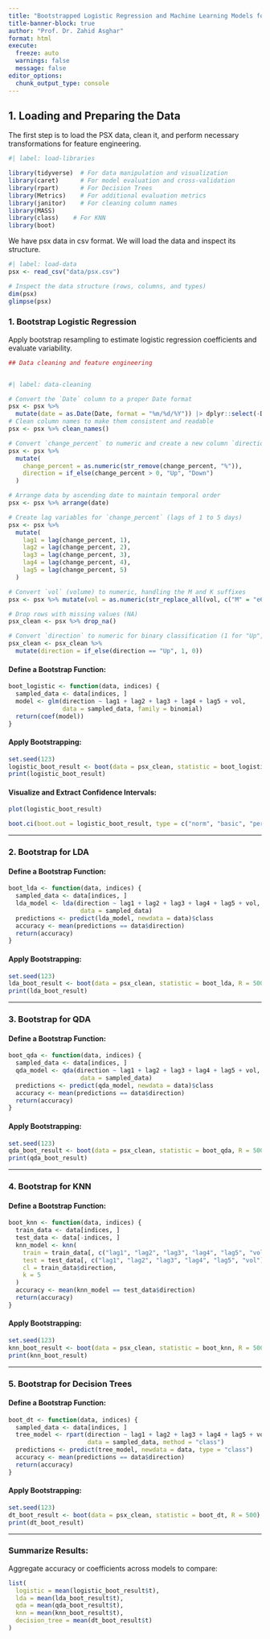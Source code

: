 ---
title: "Bootstrapped Logistic Regression and Machine Learning Models for Predicting Stock Market Movements in the Pakistan Stock Exchange (PSX)"
title-banner-block: true
author: "Prof. Dr. Zahid Asghar"
format: html
execute:
  freeze: auto
  warnings: false
  message: false
editor_options: 
  chunk_output_type: console
---

## 1. Loading and Preparing the Data

The first step is to load the PSX data, clean it, and perform necessary transformations for feature engineering.

```{r}
#| label: load-libraries

library(tidyverse)  # For data manipulation and visualization
library(caret)      # For model evaluation and cross-validation
library(rpart)      # For Decision Trees
library(Metrics)    # For additional evaluation metrics
library(janitor)    # For cleaning column names
library(MASS)
library(class)    # For KNN
library(boot)
```



We have psx data in csv format. We will load the data and inspect its structure.


```{r}
#| label: load-data
psx <- read_csv("data/psx.csv")

# Inspect the data structure (rows, columns, and types)
dim(psx)
glimpse(psx)
``` 


### 1. **Bootstrap Logistic Regression**
Apply bootstrap resampling to estimate logistic regression coefficients and evaluate variability.

```{r}
## Data cleaning and feature engineering


#| label: data-cleaning

# Convert the `Date` column to a proper Date format
psx <- psx %>% 
  mutate(date = as.Date(Date, format = "%m/%d/%Y")) |> dplyr::select(-Date)
# Clean column names to make them consistent and readable
psx <- psx %>% clean_names()

# Convert `change_percent` to numeric and create a new column `direction` for the stock movement (Up/Down)
psx <- psx %>% 
  mutate(
    change_percent = as.numeric(str_remove(change_percent, "%")),
    direction = if_else(change_percent > 0, "Up", "Down")
  )

# Arrange data by ascending date to maintain temporal order
psx <- psx %>% arrange(date)

# Create lag variables for `change_percent` (lags of 1 to 5 days)
psx <- psx %>% 
  mutate(
    lag1 = lag(change_percent, 1),
    lag2 = lag(change_percent, 2),
    lag3 = lag(change_percent, 3),
    lag4 = lag(change_percent, 4),
    lag5 = lag(change_percent, 5)
  )

# Convert `vol` (volume) to numeric, handling the M and K suffixes
psx <- psx %>% mutate(vol = as.numeric(str_replace_all(vol, c("M" = "e6", "K" = "e3"))))

# Drop rows with missing values (NA)
psx_clean <- psx %>% drop_na()

# Convert `direction` to numeric for binary classification (1 for "Up", 0 for "Down")
psx_clean <- psx_clean %>%
  mutate(direction = if_else(direction == "Up", 1, 0))

```


#### Define a Bootstrap Function:
```{r}
boot_logistic <- function(data, indices) {
  sampled_data <- data[indices, ]
  model <- glm(direction ~ lag1 + lag2 + lag3 + lag4 + lag5 + vol, 
               data = sampled_data, family = binomial)
  return(coef(model))
}
```

#### Apply Bootstrapping:
```{r}
set.seed(123)
logistic_boot_result <- boot(data = psx_clean, statistic = boot_logistic, R = 1000)
print(logistic_boot_result)
```

#### Visualize and Extract Confidence Intervals:
```{r}
plot(logistic_boot_result)
```


```{r}
boot.ci(boot.out = logistic_boot_result, type = c("norm", "basic", "perc"))

```

---

### 2. **Bootstrap for LDA**

#### Define a Bootstrap Function:
```{r}
boot_lda <- function(data, indices) {
  sampled_data <- data[indices, ]
  lda_model <- lda(direction ~ lag1 + lag2 + lag3 + lag4 + lag5 + vol, 
                    data = sampled_data)
  predictions <- predict(lda_model, newdata = data)$class
  accuracy <- mean(predictions == data$direction)
  return(accuracy)
}
```

#### Apply Bootstrapping: 

```{r}
set.seed(123)
lda_boot_result <- boot(data = psx_clean, statistic = boot_lda, R = 500)
print(lda_boot_result)
```

---

### 3. **Bootstrap for QDA**

#### Define a Bootstrap Function:
```{r}
boot_qda <- function(data, indices) {
  sampled_data <- data[indices, ]
  qda_model <- qda(direction ~ lag1 + lag2 + lag3 + lag4 + lag5 + vol, 
                    data = sampled_data)
  predictions <- predict(qda_model, newdata = data)$class
  accuracy <- mean(predictions == data$direction)
  return(accuracy)
}
```

#### Apply Bootstrapping:
```{r}
set.seed(123)
qda_boot_result <- boot(data = psx_clean, statistic = boot_qda, R = 500)
print(qda_boot_result)
```

---

### 4. **Bootstrap for KNN**

#### Define a Bootstrap Function:
```{r}
boot_knn <- function(data, indices) {
  train_data <- data[indices, ]
  test_data <- data[-indices, ]
  knn_model <- knn(
    train = train_data[, c("lag1", "lag2", "lag3", "lag4", "lag5", "vol")],
    test = test_data[, c("lag1", "lag2", "lag3", "lag4", "lag5", "vol")],
    cl = train_data$direction,
    k = 5
  )
  accuracy <- mean(knn_model == test_data$direction)
  return(accuracy)
}
```

#### Apply Bootstrapping:
```{r}
set.seed(123)
knn_boot_result <- boot(data = psx_clean, statistic = boot_knn, R = 500)
print(knn_boot_result)
```

---

### 5. **Bootstrap for Decision Trees**

#### Define a Bootstrap Function:
```{r}
boot_dt <- function(data, indices) {
  sampled_data <- data[indices, ]
  tree_model <- rpart(direction ~ lag1 + lag2 + lag3 + lag4 + lag5 + vol, 
                      data = sampled_data, method = "class")
  predictions <- predict(tree_model, newdata = data, type = "class")
  accuracy <- mean(predictions == data$direction)
  return(accuracy)
}
```

#### Apply Bootstrapping:
```{r}
set.seed(123)
dt_boot_result <- boot(data = psx_clean, statistic = boot_dt, R = 500)
print(dt_boot_result)
```

---

### Summarize Results:
Aggregate accuracy or coefficients across models to compare:
```{r}
list(
  logistic = mean(logistic_boot_result$t),
  lda = mean(lda_boot_result$t),
  qda = mean(qda_boot_result$t),
  knn = mean(knn_boot_result$t),
  decision_tree = mean(dt_boot_result$t)
)
```
